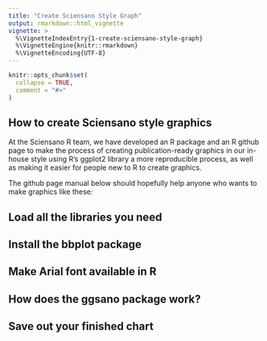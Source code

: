 ```yaml
---
title: "Create Sciensano Style Graph"
output: rmarkdown::html_vignette
vignette: >
  %\VignetteIndexEntry{1-create-sciensano-style-graph}
  %\VignetteEngine{knitr::rmarkdown}
  %\VignetteEncoding{UTF-8}
---
```


```r
knitr::opts_chunk$set(
  collapse = TRUE,
  comment = "#>"
)
```

## How to create Sciensano style graphics

At the Sciensano R team, we have developed an R package and an R github page to make the process of creating publication-ready graphics in our in-house style using R’s ggplot2 library a more reproducible process, as well as making it easier for people new to R to create graphics.

The github page manual below should hopefully help anyone who wants to make graphics like these:

## Load all the libraries you need

## Install the bbplot package

## Make Arial font available in R

## How does the ggsano package work?

## Save out your finished chart


